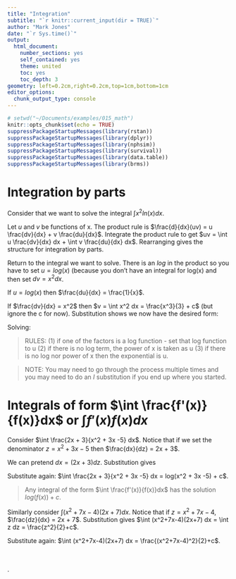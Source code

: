 ```yaml
---
title: "Integration"
subtitle: "`r knitr::current_input(dir = TRUE)`"
author: "Mark Jones"
date: "`r Sys.time()`"
output:
  html_document:
    number_sections: yes
    self_contained: yes
    theme: united
    toc: yes
    toc_depth: 3
geometry: left=0.2cm,right=0.2cm,top=1cm,bottom=1cm
editor_options:
  chunk_output_type: console
---
```



```r
# setwd("~/Documents/examples/015_math")
knitr::opts_chunk$set(echo = TRUE)
suppressPackageStartupMessages(library(rstan))
suppressPackageStartupMessages(library(dplyr))
suppressPackageStartupMessages(library(nphsim))
suppressPackageStartupMessages(library(survival))
suppressPackageStartupMessages(library(data.table))
suppressPackageStartupMessages(library(brms))
```

# Integration by parts

Consider that we want to solve the integral $\int x^2 ln(x) dx$. 

Let $u$ and $v$ be functions of x. The product rule is $\frac{d}{dx}(uv) = u \frac{dv}{dx} + v \frac{du}{dx}$. Integrate the product rule to get $uv = \int u \frac{dv}{dx} dx + \int v \frac{du}{dx} dx$. Rearranging gives the structure for integration by parts.

\begin{aligned}
\int u \frac{dv}{dx} dx = uv - \int v \frac{du}{dx} dx
\end{aligned}

Return to the integral we want to solve. There is an $log$ in the product so you have to set $u = log(x)$ (because you don't have an integral for log(x) and then set $dv = x^2 dx$.

If $u = log(x)$ then $\frac{du}{dx} = \frac{1}{x}$.

If $\frac{dv}{dx} = x^2$ then $v = \int x^2 dx = \frac{x^3}{3} + c$ (but ignore the c for now). Substitution shows we now have the desired form:

\begin{aligned}
  \int log(x) x^2 dx &= \int u \frac{dv}{dx}dx \\
\end{aligned}

Solving:

\begin{aligned}
  \int log(x) x^2 dx &= \frac{x^3}{3}log(x) - \int \frac{x^3}{3}\frac{1}{x}dx \\
  &= \frac{x^3}{3}log(x) - \int \frac{x^2}{3}dx \\ 
  &= \frac{x^3}{3}log(x) - \frac{x^3}{9} + c \\ 
  &= \frac{x^3}{3}(log(x) - 1/3) + c
\end{aligned}

> RULES: (1) if one of the factors is a log function - set that log function to u (2) if there is no log term, the power of x is taken as u (3) if there is no log nor power of x then the exponential is u.

> NOTE: You may need to go through the process multiple times and you may need to do an $I$ substitution if you end up where you started.


# Integrals of form $\int \frac{f'(x)}{f(x)}dx$ or $\int f'(x)f(x)dx$

Consider $\int \frac{2x + 3}{x^2 + 3x -5} dx$. Notice that if we set the denominator $z=x^2 + 3x -5$ then $\frac{dx}{dz} = 2x + 3$. 

We can pretend $dx =(2x + 3) dz$. Substitution gives

\begin{aligned}
  \int \frac{2x + 3}{x^2 + 3x -5} dx  &= \int \frac{1}{z} dz \\
  &= log(z) + c
\end{aligned}

Substitute again: $\int \frac{2x + 3}{x^2 + 3x -5} dx = log(x^2 + 3x -5) + c$.

> Any integral of the form $\int \frac{f'(x)}{f(x)}dx$ has the solution $log(f(x)) + c$.


Similarly consider $\int (x^2+7x-4)(2x+7) dx$. Notice that if $z = x^2+7x-4$, $\frac{dz}{dx} = 2x + 7$. Substitution gives $\int (x^2+7x-4)(2x+7) dx = \int z dz = \frac{z^2}{2}+c$.

Substitute again: $\int (x^2+7x-4)(2x+7) dx = \frac{(x^2+7x-4)^2}{2}+c$.


\  
\  
\   
\    
. 








